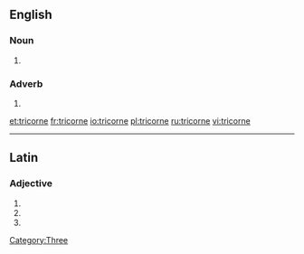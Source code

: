 ==English==

===Noun===
{{infl|en|noun}}

# {{alternative spelling of|tricorn}}

===Adverb===
{{infl|en|adverb}}

# {{alternative spelling of|tricorn}}

[[Category:Three]]

[[et:tricorne]]
[[fr:tricorne]]
[[io:tricorne]]
[[pl:tricorne]]
[[ru:tricorne]]
[[vi:tricorne]]

----
==Latin==

===Adjective===
{{la-adj-form|tricorne}}

# {{inflection of|tricornis|tricornis|nom|n|s|lang=la}}
# {{inflection of|tricornis|tricornis|acc|n|s|lang=la}}
# {{inflection of|tricornis|tricornis|voc|n|s|lang=la}}
{{rfc-auto}}
